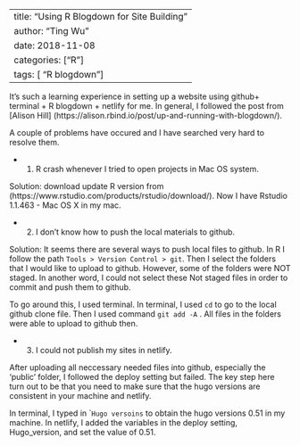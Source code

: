 
---
title: "Using R Blogdown for Site Building"
author: "Ting Wu"
date: 2018-11-08
categories: ["R"]
tags: [ "R blogdown"]
---


It's such a learning experience in setting up a website using github+ terminal + R blogdown + netlify for me.  In general, I followed the post from [Alison Hill] (https://alison.rbind.io/post/up-and-running-with-blogdown/). 

A couple of problems have occured and I have searched very hard to resolve them. 

* 1. R crash whenever I tried to open projects in Mac OS system. 

Solution: download update R version from (https://www.rstudio.com/products/rstudio/download/). Now I have Rstudio 1.1.463 - Mac OS X in my mac. 

* 2. I don't know how to push the local materials to github. 

Solution: It seems there are several ways to push local files to github. In R I follow the path ``Tools > Version Control > git``.  Then I select the folders that I would like to upload to github. However, some of the folders were NOT staged. In another word, I could not select these Not staged files in order to commit and push them to github.

To go around this, I used terminal. In terminal, I used `` cd `` to go to the local github clone file. Then I  used command `` git add -A `` .  All files in the folders were able to upload to github then. 

* 3. I could not publish my sites in netlify. 

After uploading all neccessary needed files into github, especially the 'public' folder, I followed the deploy setting but failed. The key step here turn out to be that you need to make sure that the hugo versions are consistent in your machine and netlify.  

In terminal, I typed in `` Hugo versoins` to obtain the hugo versions 0.51 in  my machine. In netlify, I added the variables in the deploy setting,  Hugo_version,  and set the value of 0.51. 

